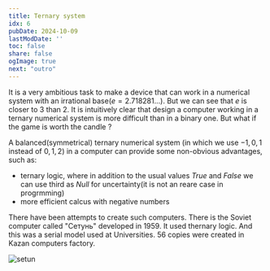 ```yaml
---
title: Ternary system
idx: 6
pubDate: 2024-10-09
lastModDate: ''
toc: false
share: false
ogImage: true
next: "outro"
---
```


It is a very ambitious task to make a device that can work in a 
numerical system with an irrational base($e=2.718281...$). But we can see that $e$ is closer to 3 than 2.
It is intuitively clear that design a computer working in a ternary numerical system is more difficult than 
in a binary one. But    what if the game is worth the candle ?

A balanced(symmetrical) ternary numerical system (in which we use $-1, 0, 1$ instead of $0, 1, 2$) 
in a computer can provide some non-obvious advantages, such as: 
- ternary logic, where in addition to the usual values ​$True$ and $False$ we can use third as $Null$ for 
uncertainty(it is not an reare case in progrmming)
- more efficient calcus with negative numbers

There have been attempts to create such computers. 
There is the Soviet computer called "Сетунь" developed in 1959. 
It used thernary logic. And this was a serial model used at Universities. 
56 copies were created in Kazan computers factory.

![setun](https://avatars.dzeninfra.ru/get-zen_doc/4457333/pub_623190df33f3fb00db8d47ee_62319a06e358f868db62e998/scale_1200  )